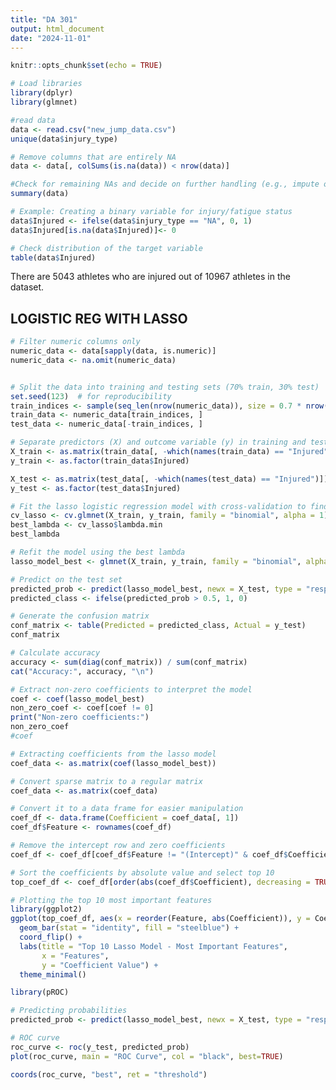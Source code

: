 ```yaml
---
title: "DA 301"
output: html_document
date: "2024-11-01"
---
```


```r
knitr::opts_chunk$set(echo = TRUE)
```


```r
# Load libraries
library(dplyr)
library(glmnet)

#read data
data <- read.csv("new_jump_data.csv")
unique(data$injury_type)

# Remove columns that are entirely NA
data <- data[, colSums(is.na(data)) < nrow(data)]
```


```r
#Check for remaining NAs and decide on further handling (e.g., impute or remove rows with NAs in key metrics)
summary(data)
```

```r
# Example: Creating a binary variable for injury/fatigue status
data$Injured <- ifelse(data$injury_type == "NA", 0, 1)
data$Injured[is.na(data$Injured)]<- 0 

# Check distribution of the target variable
table(data$Injured)

```

There are 5043 athletes who are injured out of 10967 athletes in the dataset.

## LOGISTIC REG WITH LASSO
```r
# Filter numeric columns only
numeric_data <- data[sapply(data, is.numeric)]
numeric_data <- na.omit(numeric_data)


# Split the data into training and testing sets (70% train, 30% test)
set.seed(123)  # for reproducibility
train_indices <- sample(seq_len(nrow(numeric_data)), size = 0.7 * nrow(numeric_data))
train_data <- numeric_data[train_indices, ]
test_data <- numeric_data[-train_indices, ]

# Separate predictors (X) and outcome variable (y) in training and testing data
X_train <- as.matrix(train_data[, -which(names(train_data) == "Injured")])  # Exclude the target variable
y_train <- as.factor(train_data$Injured)

X_test <- as.matrix(test_data[, -which(names(test_data) == "Injured")])  # Exclude the target variable
y_test <- as.factor(test_data$Injured)

# Fit the lasso logistic regression model with cross-validation to find the best lambda
cv_lasso <- cv.glmnet(X_train, y_train, family = "binomial", alpha = 1)
best_lambda <- cv_lasso$lambda.min
best_lambda
```


```r
# Refit the model using the best lambda
lasso_model_best <- glmnet(X_train, y_train, family = "binomial", alpha = 1, lambda = best_lambda)

# Predict on the test set
predicted_prob <- predict(lasso_model_best, newx = X_test, type = "response")
predicted_class <- ifelse(predicted_prob > 0.5, 1, 0)
```


```r
# Generate the confusion matrix
conf_matrix <- table(Predicted = predicted_class, Actual = y_test)
conf_matrix
```


```r
# Calculate accuracy
accuracy <- sum(diag(conf_matrix)) / sum(conf_matrix)
cat("Accuracy:", accuracy, "\n")
```


```r
# Extract non-zero coefficients to interpret the model
coef <- coef(lasso_model_best)
non_zero_coef <- coef[coef != 0]
print("Non-zero coefficients:")
non_zero_coef
#coef
```


```r
# Extracting coefficients from the lasso model
coef_data <- as.matrix(coef(lasso_model_best))

# Convert sparse matrix to a regular matrix
coef_data <- as.matrix(coef_data)

# Convert it to a data frame for easier manipulation
coef_df <- data.frame(Coefficient = coef_data[, 1])
coef_df$Feature <- rownames(coef_df)

# Remove the intercept row and zero coefficients
coef_df <- coef_df[coef_df$Feature != "(Intercept)" & coef_df$Coefficient != 0, ]

# Sort the coefficients by absolute value and select top 10
top_coef_df <- coef_df[order(abs(coef_df$Coefficient), decreasing = TRUE), ][1:10, ]

# Plotting the top 10 most important features
library(ggplot2)
ggplot(top_coef_df, aes(x = reorder(Feature, abs(Coefficient)), y = Coefficient)) +
  geom_bar(stat = "identity", fill = "steelblue") +
  coord_flip() +
  labs(title = "Top 10 Lasso Model - Most Important Features",
       x = "Features",
       y = "Coefficient Value") +
  theme_minimal()

```

```r
library(pROC)

# Predicting probabilities
predicted_prob <- predict(lasso_model_best, newx = X_test, type = "response")

# ROC curve
roc_curve <- roc(y_test, predicted_prob)
plot(roc_curve, main = "ROC Curve", col = "black", best=TRUE)


```

```r
coords(roc_curve, "best", ret = "threshold")
```


